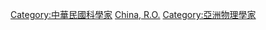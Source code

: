 
[[Category:中華民國科學家|Category:中華民國科學家]]
[[Category:各國物理學家|China, R.O.]]
[[Category:亞洲物理學家|Category:亞洲物理學家]]